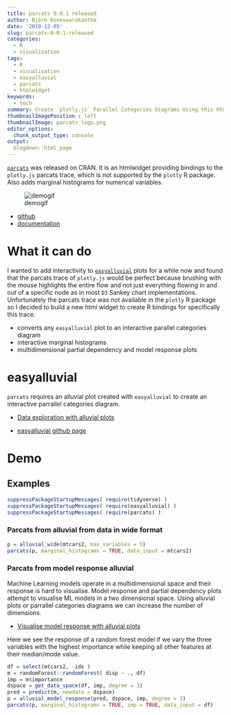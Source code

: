 ```yaml
---
title: parcats 0.0.1 released
author: Björn Koneswarakantha
date: '2019-12-05'
slug: parcats-0-0-1-released
categories:
  - R
  - visualisation
tags:
  - R
  - visualisation
  - easyalluvial
  - parcats
  - htmlwidget
keywords:
  - tech
summary: Create `plotly.js` Parallel Categories Diagrams Using this Htmlwidget and `easyalluvial`
thumbnailImagePosition : left
thumbnailImage: parcats_logo.png
editor_options: 
  chunk_output_type: console
output:
  blogdown::html_page
---
```


[`parcats`](https://erblast.github.io/parcats/) was released on CRAN. It is an htmlwidget providing bindings to the `plotly.js` parcats trace, which is not supported by the `plotly` R package. Also adds marginal histograms for numerical variables.

![demogif](https://raw.githubusercontent.com/erblast/parcats/master/man/figures/demo1.gif)

- [github](https://github.com/erblast/parcats)
- [documentation](https://erblast.github.io/parcats/)

# What it can do

I wanted to add interactivity to [`easyalluvial`](https://github.com/erblast/easyalluvial) plots for a while now and found that the parcats trace of `plotly.js` would be perfect because brushing with the mouse highlights the entire flow and not just everything flowing in and out of a specific node as in most `D3` Sankey chart implementations. Unfortunately the parcats trace was not available in the `plotly` R package so I decided to build a new html widget to create R bindings for specifically this trace.

-  converts any `easyalluvial` plot to an interactive parallel categories diagram
- interactive marginal histograms
- multidimensional partial dependency and model response plots

# easyalluvial

`parcats` requires an alluvial plot created with `easyalluvial` to create an interactive parrallel categories diagram.

- [Data exploration with alluvial plots](https://www.datisticsblog.com/2018/10/intro_easyalluvial/#features)

- [easyalluvial github page](https://github.com/erblast/easyalluvial)

# Demo

## Examples

```r
suppressPackageStartupMessages( require(tidyverse) )
suppressPackageStartupMessages( require(easyalluvial) )
suppressPackageStartupMessages( require(parcats) )
```


### Parcats from alluvial from data in wide format

```r
p = alluvial_wide(mtcars2, max_variables = 5)
parcats(p, marginal_histograms = TRUE, data_input = mtcars2)
```


### Parcats from model response alluvial

Machine Learning models operate in a multidimensional space and their response is hard to visualise. Model response and partial dependency plots attempt to visualise ML models in a two dimensional space. Using alluvial plots or parrallel categories diagrams we can increase the number of dimensions.

- [Visualise model response with alluvial plots](https://www.datisticsblog.com/page/visualising-model-response-with-easyalluvial/)

Here we see the response of a random forest model if we vary the three variables with the highest importance while keeping all other features at their median/mode value.


```r
df = select(mtcars2, -ids )
m = randomForest::randomForest( disp ~ ., df)
imp = m$importance
dspace = get_data_space(df, imp, degree = 3)
pred = predict(m, newdata = dspace)
p = alluvial_model_response(pred, dspace, imp, degree = 3)
parcats(p, marginal_histograms = TRUE, imp = TRUE, data_input = df)
```
